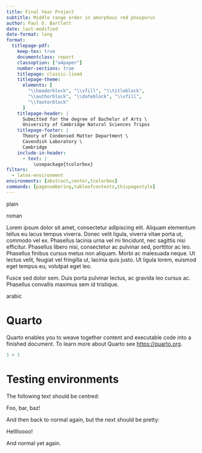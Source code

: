 ```yaml
---
title: Final Year Project
subtitle: Middle range order in amorphous red phosporus
author: Paul D. Bartlett
date: last-modified
date-format: long
format:
  titlepage-pdf:
    keep-tex: true
    documentclass: report
    classoption: ["a4paper"]
    number-sections: true
    titlepage: classic-lined
    titlepage-theme:
      elements: [
        "\\headerblock", "\\vfill", "\\titleblock",
        "\\authorblock", "\\dateblock", "\\vfill",
        "\\footerblock"
      ]
    titlepage-header: |
      Submitted for the degree of Bachelor of Arts \
      University of Cambridge Natural Sciences Tripos
    titlepage-footer: |
      Theory of Condensed Matter Department \
      Cavendish Laboratory \
      Cambridge
    include-in-header:
      - text: |
          \usepackage{tcolorbox}
filters:
  - latex-environment
environments: [abstract,center,tcolorbox]
commands: [pagenumbering,tableofcontents,thispagestyle]
---
```


[plain]{.thispagestyle}

[roman]{.pagenumbering}

::: abstract
Lorem ipsum dolor sit amet, consectetur adipiscing elit. Aliquam elementum tellus eu lacus tempus viverra. Donec velit ligula, viverra vitae porta ut, commodo vel ex. Phasellus lacinia urna vel mi tincidunt, nec sagittis nisi efficitur. Phasellus libero nisi, consectetur ac pulvinar sed, porttitor ac leo. Phasellus finibus cursus metus non aliquam. Morbi ac malesuada neque. Ut lectus velit, feugiat vel fringilla ut, lacinia quis justo. Ut ligula lorem, euismod eget tempus eu, volutpat eget leo.

Fusce sed dolor sem. Duis porta pulvinar lectus, ac gravida leo cursus ac. Phasellus convallis maximus sem id tristique.
:::

[]{.tableofcontents}

[arabic]{.pagenumbering}

# Quarto

Quarto enables you to weave together content and executable code into a finished document. To learn more about Quarto see <https://quarto.org>.

```r
1 + 1
```

# Testing environments

The following text should be centred:

::: center
Foo, bar, baz!
:::

And then back to normal again, but the next should be pretty:

::: tcolorbox
Helllloooo!
:::

And normal yet again.
